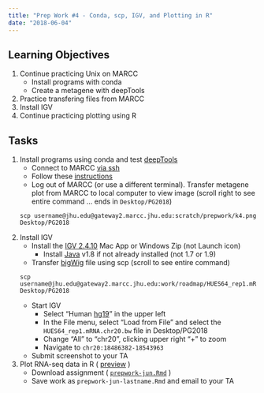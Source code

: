 ```yaml
---
title: "Prep Work #4 - Conda, scp, IGV, and Plotting in R"
date: "2018-06-04"
---
```


## Learning Objectives

1. Continue practicing Unix on MARCC
    - Install programs with conda
    - Create a metagene with deepTools
1. Practice transfering files from MARCC
1. Install IGV
1. Continue practicing plotting using R


## Tasks

1. Install programs using conda and test [deepTools](https://deeptools.readthedocs.io/)
    - Connect to MARCC [via ssh](https://practicalgenomics.github.io/marcc/)
    - Follow these [instructions](https://github.com/PracticalGenomics/assignments/blob/master/conda.Rmd)
    - Log out of MARCC (or use a different terminal).  Transfer metagene plot from MARCC to local computer to view image (scroll right to see entire command ... ends in `Desktop/PG2018`)

    ```
    scp username@jhu.edu@gateway2.marcc.jhu.edu:scratch/prepwork/k4.png Desktop/PG2018
    ```

1. Install IGV
    - Install the [IGV 2.4.10](https://software.broadinstitute.org/software/igv/download) Mac App or Windows Zip (not Launch icon)
        - Install [Java](https://www.java.com/download) v1.8 if not already installed (not 1.7 or 1.9)
    - Transfer [bigWig](https://genome.ucsc.edu/goldenpath/help/bigWig.html) file using scp (scroll to see entire command)
    
    ```
    scp username@jhu.edu@gateway2.marcc.jhu.edu:work/roadmap/HUES64_rep1.mRNA.chr20.bw Desktop/PG2018
    ```
    
    - Start IGV
        - Select "Human [hg19](https://www.ncbi.nlm.nih.gov/grc/human)" in the upper left
        - In the File menu, select "Load from File" and select the `HUES64_rep1.mRNA.chr20.bw` file in Desktop/PG2018
        - Change "All" to "chr20", clicking upper right "+" to zoom
        - Navigate to `chr20:18486382-18543963`
    - Submit screenshot to your TA
1. Plot RNA-seq data in R ( [preview](https://github.com/PracticalGenomics/assignments/blob/master/prepwork-jun.Rmd) )
    - Download assignment ( [`prepwork-jun.Rmd`](https://github.com/PracticalGenomics/assignments/raw/master/prepwork-jun.Rmd) )
    - Save work as `prepwork-jun-lastname.Rmd` and email to your TA


